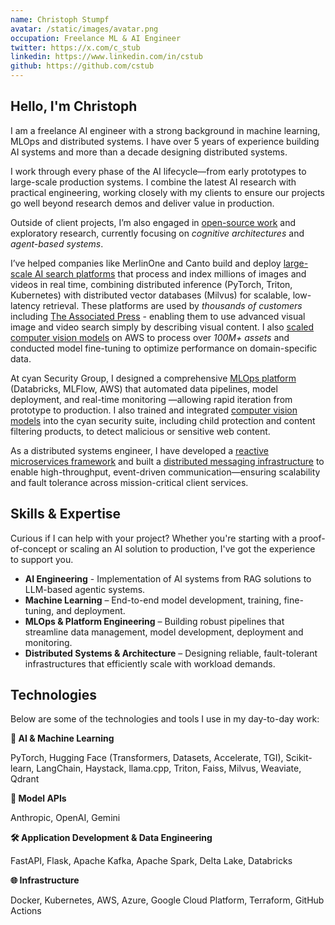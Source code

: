 ```yaml
---
name: Christoph Stumpf
avatar: /static/images/avatar.png
occupation: Freelance ML & AI Engineer
twitter: https://x.com/c_stub
linkedin: https://www.linkedin.com/in/cstub
github: https://github.com/cstub
---
```


## Hello, I'm Christoph

I am a freelance AI engineer with a strong background in machine learning, MLOps and distributed systems. 
I have over 5 years of experience building AI systems and more than a decade designing distributed systems.

I work through every phase of the AI lifecycle—from early prototypes to large-scale production systems. 
I combine the latest AI research with practical engineering, working closely with my clients to ensure our projects go well beyond research 
demos and deliver value in production.

Outside of client projects, I’m also engaged in [open-source work](/open-source) and exploratory research, currently focusing on *cognitive architectures* and *agent-based systems*.

I’ve helped companies like MerlinOne and Canto build and deploy [large-scale AI search platforms](/portfolio#enterprise-scale-visual-search) that process and index millions of images and videos 
in real time, combining distributed inference (PyTorch, Triton, Kubernetes) with distributed vector databases (Milvus) for scalable, 
low-latency retrieval. These platforms are used by *thousands of customers* including [The Associated Press](https://newsroom.ap.org/) - enabling them to use advanced visual image and video search simply 
by describing visual content. 
I also [scaled computer vision models](/portfolio#ai-powered-visual-intelligence-suite) on AWS to process over *100M+ assets* and conducted model fine-tuning to optimize performance on domain-specific data.

At cyan Security Group, I designed a comprehensive [MLOps platform](/portfolio#enterprise-mlops-platform-from-data-to-deployment) (Databricks, MLFlow, AWS) that automated data pipelines, 
model deployment, and real-time monitoring —allowing rapid iteration from prototype to production. I also trained and integrated [computer vision models](/portfolio#deep-learning-content-filter-for-security-applications) 
into the cyan security suite, including child protection and content filtering products, to detect malicious or sensitive web content.

As a distributed systems engineer, I have developed a [reactive microservices framework](/portfolio#reactive-microservices-framework-for-high-performance-systems) and built a 
[distributed messaging infrastructure](/portfolio#event-driven-messaging-for-media-services) to enable high-throughput, event-driven communication—ensuring scalability and fault tolerance across mission-critical client services.

## Skills & Expertise

Curious if I can help with your project? Whether you're starting with a proof-of-concept or scaling an AI solution to production, I've got the experience to support you.

* **AI Engineering** - Implementation of AI systems from RAG solutions to LLM-based agentic systems.
* **Machine Learning** – End-to-end model development, training, fine-tuning, and deployment.
* **MLOps & Platform Engineering** – Building robust pipelines that streamline data management, model development, deployment and monitoring.
* **Distributed Systems & Architecture** – Designing reliable, fault-tolerant infrastructures that efficiently scale with workload demands.

## Technologies

Below are some of the technologies and tools I use in my day-to-day work:

**🤖 AI & Machine Learning**

PyTorch, Hugging Face (Transformers, Datasets, Accelerate, TGI), Scikit-learn, LangChain, Haystack, llama.cpp, Triton, Faiss, Milvus, Weaviate, Qdrant

**🧠 Model APIs**

Anthropic, OpenAI, Gemini

**🛠️ Application Development & Data Engineering**

FastAPI, Flask, Apache Kafka, Apache Spark, Delta Lake, Databricks

**🌐 Infrastructure**

Docker, Kubernetes, AWS, Azure, Google Cloud Platform, Terraform, GitHub Actions
